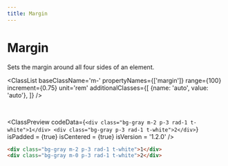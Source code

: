 ```yaml
---
title: Margin
---
```



# Margin

Sets the margin around all four sides of an element.

<ClassList 
  baseClassName='m-' 
  propertyNames={['margin']}
  range={100} 
  increment={0.75} 
  unit='rem' 
  additionalClasses={[
    {name: 'auto', value: 'auto'},
  ]} 
/>

<br />

<ClassPreview
  codeData={`
    <div class="bg-gray m-2 p-3 rad-1 t-white">1</div>
    <div class="bg-gray p-3 rad-1 t-white">2</div>
  `}
  isPadded = {true}
  isCentered = {true}
  isVersion = '1.2.0'
/>

```html
<div class="bg-gray m-2 p-3 rad-1 t-white">1</div>
<div class="bg-gray m-0 p-3 rad-1 t-white">2</div>
```